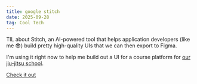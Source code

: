 ```yaml
---
title: google stitch
date: 2025-09-28
tag: Cool Tech
---
```


TIL about Stitch, an AI-powered tool that helps application developers (like me 😎) build pretty high-quality UIs
that we can then export to Figma.

I'm using it right now to help me build out a UI for a course platform for [our jiu-jitsu school](https://grapplecity.ca).

[Check it out](https://stitch.withgoogle.com)

